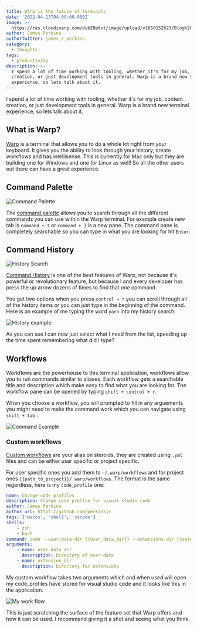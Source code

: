 ```yaml
---
title: Warp is the future of terminals
date: '2022-04-13T04:00:00.000Z'
image: >-
  https://res.cloudinary.com/dub20ptvt/image/upload/v1650152623/Blog%20Posts/Warp/hsospoc5bdm0u26elker.png
author: James Perkins
authorTwitter: james_r_perkins
category:
  - thoughts
tags:
  - productivity
description: >-
  I spend a lot of time working with tooling, whether it's for my job, content
  creation, or just development tools in general. Warp is a brand new terminal
  experience, so lets talk about it.
---
```


I spend a lot of time working with tooling, whether it's for my job, content creation, or just development tools in general. Warp is a brand new terminal experience, so lets talk about it.

<youtube url="https://www.youtube.com/watch?v=wDuo5IlYlaQ"/>

## What is Warp?

[Warp](https://www.warp.dev/) is a terminal that allows you to do a whole lot right from your keyboard. It gives you the ability to look through your history, create workflows and has intellisense. This is currently for Mac only but they are building one for Windows and one for Linux as well! So all the other users out there can have a great experience.

## Command Palette

![Command Palette](https://res.cloudinary.com/dub20ptvt/image/upload/v1650150775/Blog%20Posts/Warp/n0wyavby3moe0hcqpgjf.png "")

The [command palette](https://docs.warp.dev/features/command-palette) allows you to search through all the different commands you can use within the Warp terminal. For example create new tab is `command + T` or `command + ]` is a new pane. The command pane is completely searchable so you can type in what you are looking for hit `Enter`.

## Command History

![History Search](https://res.cloudinary.com/dub20ptvt/image/upload/v1650150937/Blog%20Posts/Warp/vdk9urrrz8wcvnp2tlaa.png "")

[Command History](https://docs.warp.dev/features/command-history) is one of the *best* features of Warp, not because it's powerful or revolutionary feature, but because I and every developer has press the up arrow dozens of times to find that *one* command.

You get two options when you press `control + r` you can scroll through all of the history items or you can just type in the beginning of the command. Here is an example of me typing the word `yarn` into my history search:

![History example](https://res.cloudinary.com/dub20ptvt/image/upload/v1650151133/Blog%20Posts/Warp/x4baa9qeumyoyh1jbojm.png "")

As you can see I can now just select what I need from the list, speeding up the time spent remembering what did I type?

## Workflows

Workflows are the powerhouse to this terminal application, workflows allow you to run commands similar to aliases. Each workflow gets a searchable title and description which make easy to find what you are looking for. The workflow pane can be opened by typing `shift + control + r`.

When you choose a workflow, you will prompted to fill in any arguements you might need to make the command work which you can navigate using `shift + tab` :

![Command Example](https://res.cloudinary.com/dub20ptvt/image/upload/v1650151224/Blog%20Posts/Warp/qjhucpszhyfyuukoeqwj.png "")

### Custom workflows

[Custom workflows](https://docs.warp.dev/features/workflows) are your alias on steroids, they are created using `.yml` files and can be either user specific or project specific.

For user specific ones you add them to `~/.warp/workflows` and for project ones `{{path_to_project}}/.warp/workflows`. The format is the same regardless, here is my `code_profile` one:

```yaml
name: Change code profiles
description: Change code profile for visual studio code
author: James Perkins
author_url: https://github.com/perkinsjr
tags: ['macos', 'shell', 'vscode']
shells:
    - zsh
    - bash
command: code --user-data-dir {{user_data_dir}} --extensions-dir {{extension_dir}}
arguments:
    - name: user_data_dir
      description: Directory of user-data
    - name: extension_dir
      description: Directory for extensions
```

My custom workflow takes two arguments which and when used will open my code\_profiles have stored for visual studio code and it looks like this in the application.

![My work flow](https://res.cloudinary.com/dub20ptvt/image/upload/v1650151280/Blog%20Posts/Warp/nwmwrpfyez345dfazdwn.png "")

This is just scratching the surface of the feature set that Warp offers and how it can be used. I recommend giving it a shot and seeing what you think.
